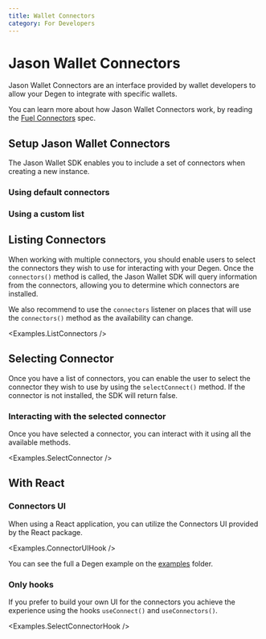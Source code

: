 ```yaml
---
title: Wallet Connectors
category: For Developers
---
```


# Jason Wallet Connectors

Jason Wallet Connectors are an interface provided by wallet developers to allow your Degen to integrate with specific wallets.

You can learn more about how Jason Wallet Connectors work, by reading the [Fuel Connectors](https://github.com/FuelLabs/fuel-connectors/wiki) spec.

## Setup Jason Wallet Connectors

The Jason Wallet SDK enables you to include a set of connectors when creating a new instance.

### Using default connectors
<CodeImport
  file="../../examples/connectors/ListConnectors.tsx"
  commentBlock="createInstance"
/>

### Using a custom list
<CodeImport
  file="../../examples/connectors/ListConnectors.tsx"
  commentBlock="createInstance"
/>

## Listing Connectors

When working with multiple connectors, you should enable users to select the connectors they wish to use for interacting with your Degen. Once the `connectors()` method is called, the Jason Wallet SDK will query information from the connectors, allowing you to determine which connectors are installed.

We also recommend to use the `connectors` listener on places that will use the `connectors()` method as the availability can change.

<CodeImport
  file="../../examples/connectors/ListConnectors.tsx"
  commentBlock="listConnectors"
/>
<Examples.ListConnectors />

## Selecting Connector

Once you have a list of connectors, you can enable the user to select the connector they wish to use by using the `selectConnect()` method. If the connector is not installed, the SDK will return false.

<CodeImport
  file="../../examples/connectors/SelectConnector.tsx"
  commentBlock="selectConnector"
/>

### Interacting with the selected connector

Once you have selected a connector, you can interact with it using all the available methods.

<CodeImport
  file="../../examples/connectors/SelectConnector.tsx"
  commentBlock="connect"
/>

<Examples.SelectConnector />

## With React

### Connectors UI

When using a React application, you can utilize the Connectors UI provided by the React package.

<Examples.ConnectorUIHook />

You can see the full a Degen example on the [examples](https://github.com/FuelLabs/fuels-wallet/tree/master/examples) folder.

### Only hooks

If you prefer to build your own UI for the connectors you achieve the experience using
the hooks `useConnect()` and `useConnectors()`.

<CodeImport
  file="../../examples/connectors/hooks/SelectConnectorHook.tsx"
  commentBlock="useConnectors"
/>

<Examples.SelectConnectorHook />
